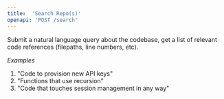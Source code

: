 ```yaml
---
title:  'Search Repo(s)'
openapi: 'POST /search'
---
```


Submit a natural language query about the codebase, get a list of relevant code references (filepaths, line numbers, etc).

*Examples*

1. "Code to provision new API keys"
2. "Functions that use recursion"
3. "Code that touches session management in any way"